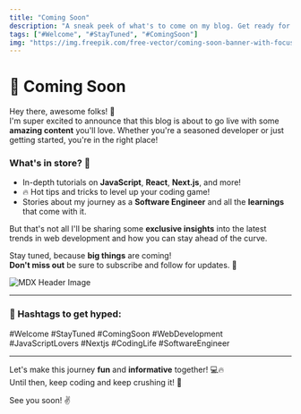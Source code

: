 ```yaml
---
title: "Coming Soon"
description: "A sneak peek of what's to come on my blog. Get ready for exciting content on web development, coding tips, and more!"
tags: ["#Welcome", "#StayTuned", "#ComingSoon"]
img: "https://img.freepik.com/free-vector/coming-soon-banner-with-focus-lights_1017-33739.jpg"
---
```


# 🚀 Coming Soon

Hey there, awesome folks! 👋  
I'm super excited to announce that this blog is about to go live with some **amazing content** you'll love. Whether you're a seasoned developer or just getting started, you're in the right place!

### What's in store? 📝

- In-depth tutorials on **JavaScript**, **React**, **Next.js**, and more!
- 🔥 Hot tips and tricks to level up your coding game!
- Stories about my journey as a **Software Engineer** and all the **learnings** that come with it.

But that's not all I'll be sharing some **exclusive insights** into the latest trends in web development and how you can stay ahead of the curve.

Stay tuned, because **big things** are coming!  
**Don't miss out** be sure to subscribe and follow for updates. 🌟

![MDX Header Image](https://static.vecteezy.com/system/resources/thumbnails/034/639/146/small_2x/stay-tuned-glow-pink-neon-abstract-lightning-text-animation-video.jpg)

---

### 🚧 Hashtags to get hyped:

#Welcome #StayTuned #ComingSoon #WebDevelopment #JavaScriptLovers #Nextjs #CodingLife #SoftwareEngineer

---

Let's make this journey **fun** and **informative** together! 💻🔥  
Until then, keep coding and keep crushing it! 💪

See you soon! ✌️
